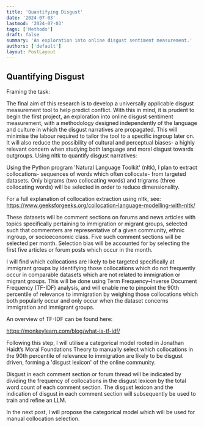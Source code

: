 ```yaml
---
title: 'Quantifying Disgust'
date: '2024-07-03'
lastmod: '2024-07-03'
tags: ['Methods']
draft: false
summary: 'An exploration into online disgust sentiment measurement.'
authors: ['default']
layout: PostLayout
---
```



## Quantifying Disgust

Framing the task:

The final aim of this research is to develop a universally applicable disgust measurement tool to help predict conflict. With this in mind, it is prudent to begin the first project, an exploration into online disgust sentiment measurement, with a methodology designed independently of the language and culture in which the disgust narratives are propagated. This will minimise the labour required to tailor the tool to a specific ingroup later on. It will also reduce the possibility of cultural and perceptual biases- a highly relevant concern when studying both language and moral disgust towards outgroups.
Using nltk to quantify disgust narratives:

Using the Python program 'Natural Language Toolkit' (nltk), I plan to extract collocations- sequences of words which often collocate- from targeted datasets. Only bigrams (two collocating words) and trigrams (three collocating words) will be selected in order to reduce dimensionality.

For a full explanation of collocation extraction using nltk, see: https://www.geeksforgeeks.org/collocation-language-modelling-with-nltk/

These datasets will be comment sections on forums and news articles with topics specifically pertaining to immigration or migrant groups, selected such that commenters are representative of a given community, ethnic ingroup, or socioeconomic class. Five such comment sections will be selected per month. Selection bias will be accounted for by selecting the first five articles or forum posts which occur in the month.

I will find which collocations are likely to be targeted specifically at immigrant groups by identifying those collocations which do not frequently occur in comparable datasets which are not related to immigration or migrant groups. This will be done using Term Frequency–Inverse Document Frequency (TF-IDF) analysis, and will enable me to pinpoint the 90th percentile of relevance to immigration by weighing those collocations which both popularly occur and only occur when the dataset concerns immigration and immigrant groups.

An overview of TF-IDF can be found here:

https://monkeylearn.com/blog/what-is-tf-idf/

Following this step, I will utilise a categorical model rooted in Jonathan Haidt’s Moral Foundations Theory to manually select which collocations in the 90th percentile of relevance to immigration are likely to be disgust driven, forming a 'disgust lexicon' of the online community.

Disgust in each comment section or forum thread will be indicated by dividing the frequency of collocations in the disgust lexicon by the total word count of each comment section. The disgust lexicon and the indication of disgust in each comment section will subsequently be used to train and refine an LLM.

In the next post, I will propose the categorical model which will be used for manual collocation selection.